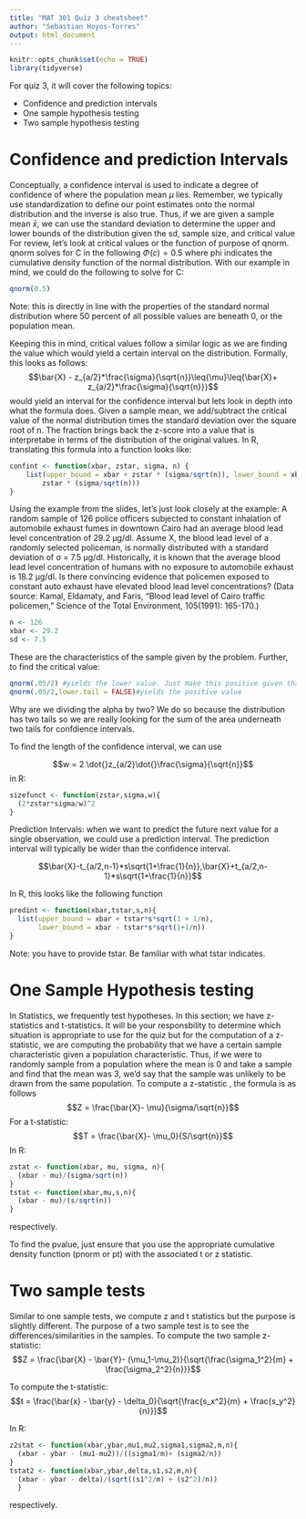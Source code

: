 ```yaml
---
title: "MAT 301 Quiz 3 cheatsheet"
author: "Sebastian Hoyos-Torres"
output: html_document
---
```


```r
knitr::opts_chunk$set(echo = TRUE)
library(tidyverse)
```
For quiz 3, it will cover the following topics:

- Confidence and prediction intervals
- One sample hypothesis testing 
- Two sample hypothesis testing

# Confidence and prediction Intervals
Conceptually, a confidence interval is used to indicate a degree of confidence of where the population mean $\mu$ lies. Remember, we typically use standardization to define our point estimates onto the normal distribution and the inverse is also true. Thus, if we are given a sample mean $\bar{x}$, we can use the standard deviation to determine the upper and lower bounds of the distribution given the sd, sample size, and critical value
For review, let's look at critical values or the function of purpose of qnorm. qnorm solves for C in the following $\Phi(c) = 0.5$ where phi indicates the cumulative density function of the normal distribution. With our example in mind, we could do the following to solve for C:
```r
qnorm(0.5)
```
Note: this is directly in line with the properties of the standard normal distribution where 50 percent of all possible values are beneath 0, or the population mean.

Keeping this in mind, critical values follow a similar logic as we are finding the value which would yield a certain interval on the distribution. Formally, this looks as follows:
$$\bar{X} - z_{a/2}*\frac{\sigma}{\sqrt{n}}\leq{\mu}\leq{\bar{X}+ z_{a/2}*\frac{\sigma}{\sqrt{n}}}$$
would yield an interval for the confidence interval but lets look in depth into what the formula does. 
Given a sample mean, we add/subtract the critical value of the normal distribution times the standard deviation over the square root of n. The fraction brings back the z-score into a value that is interpretabe in terms of the distribution of the original values. In R, translating this formula into a function looks like:
```r
confint <- function(xbar, zstar, sigma, n) {
    list(upper_bound = xbar + zstar * (sigma/sqrt(n)), lower_bound = xbar - 
        zstar * (sigma/sqrt(n)))
}
```
Using the example from the slides, let's just look closely at the example:
 A random sample of 126 police officers subjected to constant inhalation of automobile exhaust fumes in downtown Cairo had an average blood lead level concentration of 29.2 μg/dl. Assume X, the blood lead level of a randomly selected policeman, is normally distributed with a standard deviation of σ = 7.5 μg/dl. Historically, it is known that the average blood lead level concentration of humans with no exposure to automobile exhaust is 18.2 μg/dl. Is there convincing evidence that policemen exposed to constant auto exhaust have elevated blood lead level concentrations? (Data source: Kamal, Eldamaty, and Faris, "Blood lead level of Cairo traffic policemen," Science of the Total Environment, 105(1991): 165-170.)

```r
n <- 126
xbar <- 29.2
sd <- 7.5
```

These are the characteristics of the sample given by the problem. Further, to find the critical value:
```r
qnorm(.05/2) #yields the lower value. Just make this positive given that the distribution is symmetric or
qnorm(.05/2,lower.tail = FALSE)#yields the positive value
```
Why are we dividing the alpha by two? We do so because the distribution has two tails so we are really looking for the sum of the area underneath two tails for confdience intervals.

To find the length of the confidence interval, we can use 

$$w = 2 \dot{}z_{a/2}\dot{}\frac{\sigma}{\sqrt{n}}$$
in R: 

```r
sizefunct <- function(zstar,sigma,w){
  (2*zstar*sigma/w)^2
}
```

Prediction Intervals: when we want to predict the future next value for a single observation, we could use a prediction interval. The prediction interval will typically be wider than the confidence interval.

$$\bar{X}-t_{a/2,n-1}*s\sqrt{1+\frac{1}{n}},\bar{X}+t_{a/2,n-1}*s\sqrt{1+\frac{1}{n}}$$

In R, this looks like the following function
```r
predint <- function(xbar,tstar,s,n){
  list(upper_bound = xbar + tstar*s*sqrt(1 + 1/n),
       lower_bound = xbar - tstar*s*sqrt(1+1/n))
}

```
Note: you have to provide tstar. Be familiar with what tstar indicates.

# One Sample Hypothesis testing
In Statistics, we frequently test hypotheses. In this section; we have z-statistics and t-statistics. It will be your responsbility to determine which situation is appropriate to use for the quiz but for the computation of a z-statistic, we are computing the probability that we have a certain sample characteristic given a population characteristic. Thus, if we were to randomly sample from a population where the mean is 0 and take a sample and find that the mean was 3, we'd say that the sample was unlikely to be drawn from the same population. 
To compute a z-statistic , the formula is as follows
$$Z = \frac{\bar{X}- \mu}{\sigma/\sqrt{n}}$$
For a t-statistic:
$$T = \frac{\bar{X}- \mu_0}{S/\sqrt{n}}$$
In R:
```r
zstat <- function(xbar, mu, sigma, n){
  (xbar - mu)/(sigma/sqrt(n))
}
tstat <- function(xbar,mu,s,n){
  (xbar - mu)/(s/sqrt(n))
}
```
respectively.

To find the pvalue, just ensure that you use the appropriate cumulative density function (pnorm or pt) with the associated t or z statistic.

# Two sample tests
Similar to one sample tests, we compute z and t statistics but the purpose is slightly different. The purpose of a two sample test is to see the differences/similarities in the samples. To compute the two sample z-statistic:
$$Z = \frac{\bar{X} - \bar{Y}- (\mu_1-\mu_2)}{\sqrt{\frac{\sigma_1^2}{m} + \frac{\sigma_2^2}{n}}}$$

To compute the t-statistic:
$$t = \frac{\bar{x} - \bar{y} - \delta_0}{\sqrt{\frac{s_x^2}{m} + \frac{s_y^2}{n}}}$$

In R:
```r
z2stat <- function(xbar,ybar,mu1,mu2,sigma1,sigma2,m,n){
  (xbar - ybar - (mu1-mu2))/((sigma1/m)+ (sigma2/n))
}
tstat2 <- function(xbar,ybar,delta,s1,s2,m,n){
  (xbar - ybar - delta)/(sqrt((s1^2/m) + (s2^2)/n))
  }
```
respectively.
